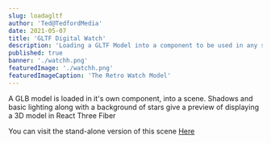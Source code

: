```yaml
---
slug: loadagltf
author: 'Ted@TedfordMedia'
date: 2021-05-07
title: 'GLTF Digital Watch'
description: 'Loading a GLTF Model into a component to be used in any scene'
published: true
banner: './watchh.png'
featuredImage: './watchh.png'
featuredImageCaption: 'The Retro Watch Model' 
---
```


A GLB model is loaded in it's own component, into a scene. Shadows and basic lighting along with a background of stars give a preview of displaying a 3D model in React Three Fiber  

<WatchScene/>

You can visit the stand-alone version of this scene <a href="/watchscene">Here</a>
